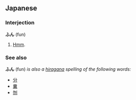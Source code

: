 ==Japanese==
===Interjection===
'''ふん''' (fun)
# [[Hmm]].

===See also===
'''ふん''' (fun) ''is also a [[hiragana]] spelling of the following words:''
* [[分]]
* [[糞]]
* [[刎]]